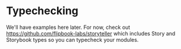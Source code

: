 # Typechecking

We'll have examples here later. For now, check out https://github.com/flipbook-labs/storyteller which includes Story and Storybook types so you can typecheck your modules.
